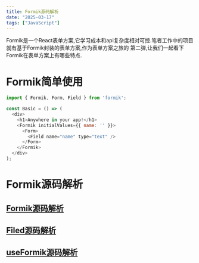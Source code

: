 ```yaml
---
title: Formik源码解析
date: "2025-03-17"
tags: ["JavaScript"]
---
```


Formik是一个React表单方案,它学习成本和api复杂度相对可控.笔者工作中的项目就有基于Formik封装的表单方案,作为表单方案之旅的
第二弹,让我们一起看下Formik在表单方案上有哪些特点.

# Formik简单使用
```javascript
import { Formik, Form, Field } from 'formik';

const Basic = () => (
  <div>
    <h1>Anywhere in your app!</h1>
    <Formik initialValues={{ name: '' }}>
      <Form>
        <Field name="name" type="text" />
      </Form>
    </Formik>
  </div>
);
```

# Formik源码解析

## [Formik源码解析]()
## [Filed源码解析]()
## [useFormik源码解析]()














